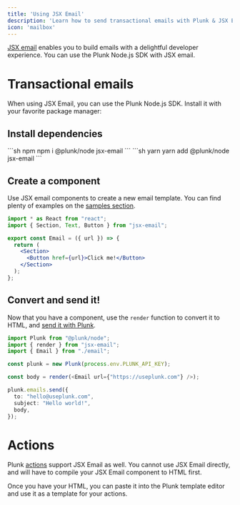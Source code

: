 ```yaml
---
title: 'Using JSX Email'
description: 'Learn how to send transactional emails with Plunk & JSX Email'
icon: 'mailbox'
---
```


[JSX email](https://jsx.email) enables you to build emails with a delightful developer experience. You can use the Plunk Node.js SDK with JSX email.

# Transactional emails
When using JSX Email, you can use the Plunk Node.js SDK. Install it with your favorite package manager:
## Install dependencies

<CodeGroup>
    ```sh npm
    npm i @plunk/node jsx-email
    ```
    ```sh yarn
    yarn add @plunk/node jsx-email
    ```
</CodeGroup>

## Create a component
Use JSX email components to create a new email template. You can find plenty of examples on the [samples section](https://samples.jsx.email/).

```jsx
import * as React from "react";
import { Section, Text, Button } from "jsx-email";

export const Email = ({ url }) => {
  return (
    <Section>
      <Button href={url}>Click me!</Button>
    </Section>
  );
};
```

## Convert and send it!
Now that you have a component, use the `render` function to convert it to HTML, and [send it with Plunk](/api-reference/transactional/send).

```ts
import Plunk from "@plunk/node";
import { render } from "jsx-email";
import { Email } from "./email";

const plunk = new Plunk(process.env.PLUNK_API_KEY);

const body = render(<Email url={"https://useplunk.com"} />);

plunk.emails.send({
  to: "hello@useplunk.com",
  subject: "Hello world!",
  body,
});
```

# Actions
Plunk [actions](/overview#actions) support JSX Email as well. You cannot use JSX Email directly, and will have to compile your JSX Email component to HTML first.

Once you have your HTML, you can paste it into the Plunk template editor and use it as a template for your actions.